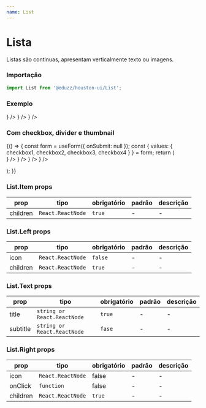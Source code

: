 ```yaml
---
name: List
---
```





# Lista

Listas são continuas, apresentam verticalmente texto ou imagens.

### Importação

```js
import List from '@eduzz/houston-ui/List';
```

### Exemplo

<Playground>
  <List>
    <List.Item>
      <List.Text title='Lorem Ipsum Dolor' subtitle='Lorem Ipsum Dolor' />
      <List.Right
        icon={
          <IconButton>
            <InsertEmoticonIcon />
          </IconButton>
        }
      />
    </List.Item>
    <List.Item>
      <List.Text title='Lorem Ipsum Dolor' subtitle='Lorem Ipsum Dolor' />
      <List.Right
        icon={
          <IconButton>
            <InsertEmoticonIcon />
          </IconButton>
        }
      />
    </List.Item>
    <List.Item>
      <List.Text title='Lorem Ipsum Dolor' subtitle='Lorem Ipsum Dolor' />
      <List.Right
        icon={
          <IconButton>
            <InsertEmoticonIcon />
          </IconButton>
        }
      />
    </List.Item>
  </List>
</Playground>

### Com checkbox, divider e thumbnail

<Playground>
  {() => {
    const form = useForm({ onSubmit: null });
    const {
      values: { checkbox1, checkbox2, checkbox3, checkbox4 }
    } = form;
    return (
      <Form context={form}>
        <List>
          <List.Item isActive={checkbox1} disabled>
            <List.Left>
              <Checkbox name='checkbox1' disabled={!checkbox1} />
            </List.Left>
            <List.Left>
              <Thumbnail src='https://picsum.photos/80' size='md' />
            </List.Left>
            <List.Text title='Lorem Ipsum Dolor' subtitle='Lorem Ipsum Dolor' />
            <List.Right
              icon={
                <IconButton disabled>
                  <InsertEmoticonIcon />
                </IconButton>
              }
            />
          </List.Item>
          <Divider />
          <List.Item isActive={checkbox2}>
            <List.Left>
              <Checkbox name='checkbox2' />
            </List.Left>
            <List.Left>
              <Thumbnail src='https://picsum.photos/80' size='md' />
            </List.Left>
            <List.Text title='Lorem Ipsum Dolor' subtitle='Lorem Ipsum Dolor' />
            <List.Right
              icon={
                <IconButton>
                  <InsertEmoticonIcon />
                </IconButton>
              }
            />
          </List.Item>
          <Divider />
          <List.Item isActive={checkbox3}>
            <List.Left>
              <Checkbox name='checkbox3' />
            </List.Left>
            <List.Left>
              <Thumbnail src='https://picsum.photos/80' size='md' />
            </List.Left>
            <List.Text title='Lorem Ipsum Dolor' subtitle='Lorem Ipsum Dolor' />
            <List.Right
              icon={
                <IconButton>
                  <InsertEmoticonIcon />
                </IconButton>
              }
            />
          </List.Item>
          <Divider />
          <List.Item isActive={checkbox4}>
            <List.Left>
              <Checkbox name='checkbox4' />
            </List.Left>
            <List.Left>
              <Thumbnail src='https://picsum.photos/80' size='md' />
            </List.Left>
            <List.Text title='Lorem Ipsum Dolor' subtitle='Lorem Ipsum Dolor' />
            <List.Right
              icon={
                <IconButton>
                  <InsertEmoticonIcon />
                </IconButton>
              }
            />
          </List.Item>
          <Divider />
        </List>
      </Form>
    );
  }}
</Playground>

### List.Item props

| prop     | tipo              | obrigatório | padrão | descrição |
| -------- | ----------------- | ----------- | ------ | --------- |
| children | `React.ReactNode` | `true`      | -      | -         |

### List.Left props

| prop     | tipo              | obrigatório | padrão | descrição |
| -------- | ----------------- | ----------- | ------ | --------- |
| icon     | `React.ReactNode` | `false`     | -      | -         |
| children | `React.ReactNode` | `true`      | -      | -         |

### List.Text props

| prop     | tipo                        | obrigatório | padrão | descrição |
| -------- | --------------------------- | ----------- | ------ | --------- |
| title    | `string or React.ReactNode` | `true`      | -      | -         |
| subtitle | `string or React.ReactNode` | `fase`      | -      | -         |

### List.Right props

| prop     | tipo              | obrigatório | padrão | descrição |
| -------- | ----------------- | ----------- | ------ | --------- |
| icon     | `React.ReactNode` | false       | -      | -         |
| onClick  | `function`        | false       | -      | -         |
| children | `React.ReactNode` | `true`      | -      | -         |
